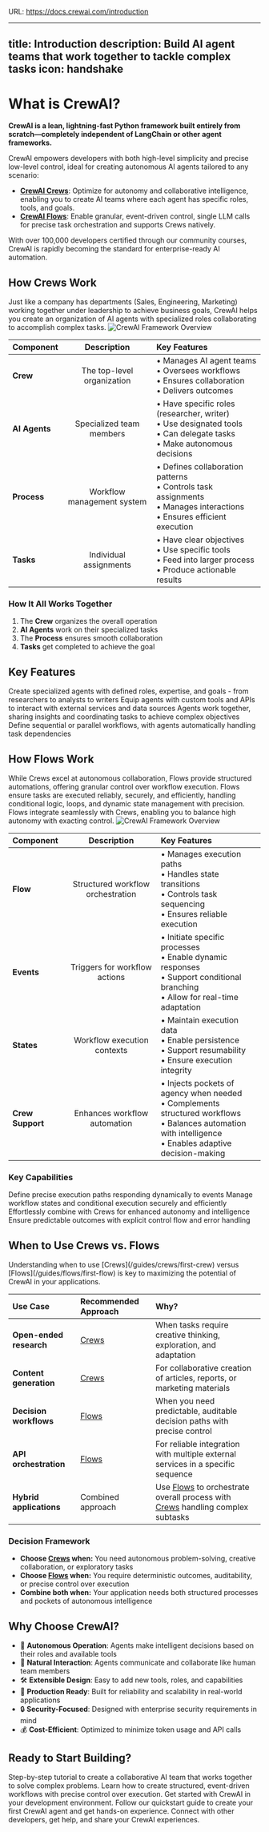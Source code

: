URL: https://docs.crewai.com/introduction

---
title: Introduction
description: Build AI agent teams that work together to tackle complex tasks
icon: handshake
---

# What is CrewAI?

**CrewAI is a lean, lightning-fast Python framework built entirely from scratch—completely independent of LangChain or other agent frameworks.**

CrewAI empowers developers with both high-level simplicity and precise low-level control, ideal for creating autonomous AI agents tailored to any scenario:

- **[CrewAI Crews](/guides/crews/first-crew)**: Optimize for autonomy and collaborative intelligence, enabling you to create AI teams where each agent has specific roles, tools, and goals.
- **[CrewAI Flows](/guides/flows/first-flow)**: Enable granular, event-driven control, single LLM calls for precise task orchestration and supports Crews natively.

With over 100,000 developers certified through our community courses, CrewAI is rapidly becoming the standard for enterprise-ready AI automation.


## How Crews Work

<Note>
  Just like a company has departments (Sales, Engineering, Marketing) working together under leadership to achieve business goals, CrewAI helps you create an organization of AI agents with specialized roles collaborating to accomplish complex tasks.
</Note>

<Frame caption="CrewAI Framework Overview">
  <img src="crews.png" alt="CrewAI Framework Overview" />
</Frame>

| Component | Description | Key Features |
|:----------|:-----------:|:------------|
| **Crew** | The top-level organization | • Manages AI agent teams<br/>• Oversees workflows<br/>• Ensures collaboration<br/>• Delivers outcomes |
| **AI Agents** | Specialized team members | • Have specific roles (researcher, writer)<br/>• Use designated tools<br/>• Can delegate tasks<br/>• Make autonomous decisions |
| **Process** | Workflow management system | • Defines collaboration patterns<br/>• Controls task assignments<br/>• Manages interactions<br/>• Ensures efficient execution |
| **Tasks** | Individual assignments | • Have clear objectives<br/>• Use specific tools<br/>• Feed into larger process<br/>• Produce actionable results |

### How It All Works Together

1. The **Crew** organizes the overall operation
2. **AI Agents** work on their specialized tasks
3. The **Process** ensures smooth collaboration
4. **Tasks** get completed to achieve the goal

## Key Features

<CardGroup cols={2}>
  <Card title="Role-Based Agents" icon="users">
    Create specialized agents with defined roles, expertise, and goals - from researchers to analysts to writers
  </Card>
  <Card title="Flexible Tools" icon="screwdriver-wrench">
    Equip agents with custom tools and APIs to interact with external services and data sources
  </Card>
  <Card title="Intelligent Collaboration" icon="people-arrows">
    Agents work together, sharing insights and coordinating tasks to achieve complex objectives
  </Card>
  <Card title="Task Management" icon="list-check">
    Define sequential or parallel workflows, with agents automatically handling task dependencies
  </Card>
</CardGroup>

## How Flows Work

<Note>
  While Crews excel at autonomous collaboration, Flows provide structured automations, offering granular control over workflow execution. Flows ensure tasks are executed reliably, securely, and efficiently, handling conditional logic, loops, and dynamic state management with precision. Flows integrate seamlessly with Crews, enabling you to balance high autonomy with exacting control.
</Note>

<Frame caption="CrewAI Framework Overview">
  <img src="flows.png" alt="CrewAI Framework Overview" />
</Frame>

| Component | Description | Key Features |
|:----------|:-----------:|:------------|
| **Flow** | Structured workflow orchestration | • Manages execution paths<br/>• Handles state transitions<br/>• Controls task sequencing<br/>• Ensures reliable execution |
| **Events** | Triggers for workflow actions | • Initiate specific processes<br/>• Enable dynamic responses<br/>• Support conditional branching<br/>• Allow for real-time adaptation |
| **States** | Workflow execution contexts | • Maintain execution data<br/>• Enable persistence<br/>• Support resumability<br/>• Ensure execution integrity |
| **Crew Support** | Enhances workflow automation | • Injects pockets of agency when needed<br/>• Complements structured workflows<br/>• Balances automation with intelligence<br/>• Enables adaptive decision-making |

### Key Capabilities

<CardGroup cols={2}>
  <Card title="Event-Driven Orchestration" icon="bolt">
    Define precise execution paths responding dynamically to events
  </Card>
  <Card title="Fine-Grained Control" icon="sliders">
    Manage workflow states and conditional execution securely and efficiently
  </Card>
  <Card title="Native Crew Integration" icon="puzzle-piece">
    Effortlessly combine with Crews for enhanced autonomy and intelligence
  </Card>
  <Card title="Deterministic Execution" icon="route">
    Ensure predictable outcomes with explicit control flow and error handling
  </Card>
</CardGroup>

## When to Use Crews vs. Flows

<Note>
  Understanding when to use [Crews](/guides/crews/first-crew) versus [Flows](/guides/flows/first-flow) is key to maximizing the potential of CrewAI in your applications.
</Note>

| Use Case | Recommended Approach | Why? |
|:---------|:---------------------|:-----|
| **Open-ended research** | [Crews](/guides/crews/first-crew) | When tasks require creative thinking, exploration, and adaptation |
| **Content generation** | [Crews](/guides/crews/first-crew) | For collaborative creation of articles, reports, or marketing materials |
| **Decision workflows** | [Flows](/guides/flows/first-flow) | When you need predictable, auditable decision paths with precise control |
| **API orchestration** | [Flows](/guides/flows/first-flow) | For reliable integration with multiple external services in a specific sequence |
| **Hybrid applications** | Combined approach | Use [Flows](/guides/flows/first-flow) to orchestrate overall process with [Crews](/guides/crews/first-crew) handling complex subtasks |

### Decision Framework

- **Choose [Crews](/guides/crews/first-crew) when:** You need autonomous problem-solving, creative collaboration, or exploratory tasks
- **Choose [Flows](/guides/flows/first-flow) when:** You require deterministic outcomes, auditability, or precise control over execution
- **Combine both when:** Your application needs both structured processes and pockets of autonomous intelligence

## Why Choose CrewAI?

- 🧠 **Autonomous Operation**: Agents make intelligent decisions based on their roles and available tools
- 📝 **Natural Interaction**: Agents communicate and collaborate like human team members
- 🛠️ **Extensible Design**: Easy to add new tools, roles, and capabilities
- 🚀 **Production Ready**: Built for reliability and scalability in real-world applications
- 🔒 **Security-Focused**: Designed with enterprise security requirements in mind
- 💰 **Cost-Efficient**: Optimized to minimize token usage and API calls

## Ready to Start Building?

<CardGroup cols={2}>
  <Card
    title="Build Your First Crew"
    icon="users-gear"
    href="/guides/crews/first-crew"
  >
    Step-by-step tutorial to create a collaborative AI team that works together to solve complex problems.
  </Card>
  <Card
    title="Build Your First Flow"
    icon="diagram-project"
    href="/guides/flows/first-flow"
  >
    Learn how to create structured, event-driven workflows with precise control over execution.
  </Card>
</CardGroup>

<CardGroup cols={3}>
  <Card
    title="Install CrewAI"
    icon="wrench"
    href="/installation"
  >
    Get started with CrewAI in your development environment.
  </Card>
  <Card
    title="Quick Start"
    icon="bolt"
    href="/quickstart"
  >
    Follow our quickstart guide to create your first CrewAI agent and get hands-on experience.
  </Card>
  <Card
    title="Join the Community"
    icon="comments"
    href="https://community.crewai.com"
  >
    Connect with other developers, get help, and share your CrewAI experiences.
  </Card>
</CardGroup>